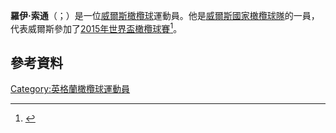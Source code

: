 {{expand|time=2015-11-23T12:46:01+00:00}}
'''羅伊·索通'''（{{lang-en|Rory Thornton}}；{{bd|1995年|3月16日}}）是一位[[威爾斯|威爾斯]][[橄欖球|橄欖球]]運動員。他是[[威爾斯國家橄欖球隊|威爾斯國家橄欖球隊]]的一員，代表威爾斯參加了[[2015年世界盃橄欖球賽|2015年世界盃橄欖球賽]]<ref>{{Cite web |url=http://www.bbc.co.uk/sport/0/rugby-union/32953196 |title=Wales world cup training squad |access-date=2015-11-23 |archive-date=2015-06-25 |archive-url=https://web.archive.org/web/20150625044258/http://www.bbc.co.uk/sport/0/rugby-union/32953196 |dead-url=no }}</ref>。
==參考資料==
{{Reflist}}
[[Category:英格蘭橄欖球運動員|Category:英格蘭橄欖球運動員]]